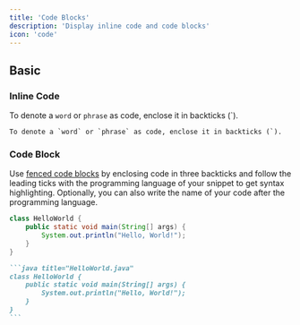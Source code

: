 ```yaml
---
title: 'Code Blocks'
description: 'Display inline code and code blocks'
icon: 'code'
---
```


## Basic

### Inline Code

To denote a `word` or `phrase` as code, enclose it in backticks (`).

```
To denote a `word` or `phrase` as code, enclose it in backticks (`).
```

### Code Block

Use [fenced code blocks](https://www.markdownguide.org/extended-syntax/#fenced-code-blocks) by enclosing code in three backticks and follow the leading ticks with the programming language of your snippet to get syntax highlighting. Optionally, you can also write the name of your code after the programming language.

```java title="HelloWorld.java"
class HelloWorld {
    public static void main(String[] args) {
        System.out.println("Hello, World!");
    }
}
```

````md
```java title="HelloWorld.java"
class HelloWorld {
    public static void main(String[] args) {
        System.out.println("Hello, World!");
    }
}
```
````
